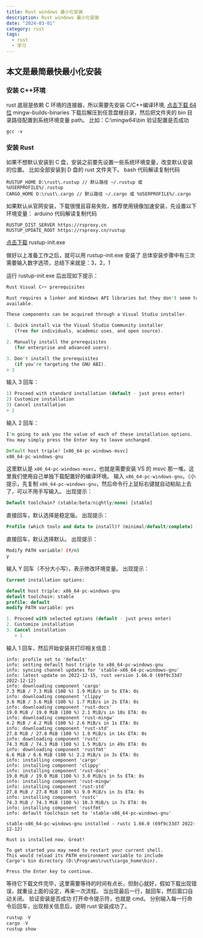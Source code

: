 ```yaml
---
title: Rust windows 最小化安装
description: Rust windows 最小化安装
date: "2024-03-01"
category: rust
tags:
  - rust
  - 学习
---
```


## 本文是最简最快最小化安装

### 安装 C++环境

rust 底层是依赖 C 环境的连接器，所以需要先安装 C/C++编译环境, [点击下载 64 位](https://github.com/niXman/mingw-builds-binaries/releases/tag/13.2.0-rt_v11-rev1) mingw-builds-binaries
下载后解压到任意盘根目录，然后把文件夹的 bin 目录路径配置到系统环境变量 path。
比如：C:\mingw64\bin
验证配置是否成功

```shell
gcc -v
```

### 安装 Rust

如果不想默认安装到 C 盘，安装之前要先设置一些系统环境变量，改变默认安装的位置。
比如全部安装到 D 盘的 rust 文件夹下。
bash 代码解读复制代码

```shell
RUSTUP_HOME D:\rust\.rustup // 默认路径 ~/.rustup 或 %USERPROFILE%/.rustup
CARGO_HOME D:\rust\.cargo // 默认路径 ~/.cargo 或 %USERPROFILE%/.cargo
```

如果默认从官网安装，下载很慢且容易失败，推荐使用镜像加速安装，先设置以下环境变量：
arduino 代码解读复制代码

```shell
RUSTUP_DIST_SERVER https://rsproxy.cn
RUSTUP_UPDATE_ROOT https://rsproxy.cn/rustup
```

[点击下载](https://static.rust-lang.org/rustup/dist/x86_64-pc-windows-msvc/rustup-init.exe) rustup-init.exe

做好以上准备工作之后，就可以用 rustup-init.exe 安装了
总体安装步骤中有三次需要输入数字选项，总结下来就是：3，2，1

运行 rustup-init.exe 后出现如下提示：
```rust
Rust Visual C++ prerequisites

Rust requires a linker and Windows API libraries but they don't seem to be
available.

These components can be acquired through a Visual Studio installer.

1. Quick install via the Visual Studio Community installer
   (free for individuals, academic uses, and open source).

2. Manually install the prerequisites
   (for enterprise and advanced users).

3. Don't install the prerequisites
   (if you're targeting the GNU ABI).
> 3

```

输入 3 回车：

```rust
1) Proceed with standard installation (default - just press enter) 
2) Customize installation 
3) Cancel installation
> 2
```
输入 2 回车：

```rust
I'm going to ask you the value of each of these installation options.
You may simply press the Enter key to leave unchanged.

Default host triple? [x86_64-pc-windows-msvc]
x86_64-pc-windows-gnu
```

这里默认是 `x86_64-pc-windows-msvc`，也就是需要安装 VS 的 msvc 那一堆。这里我们使用自己单独下载配置好的编译环境。
输入 `x86_64-pc-windows-gnu`，（小提示，先复制 `x86_64-pc-windows-gnu`，然后命令行上鼠标右键就自动粘贴上去了，可以不用手写输入。
出现提示：

```sql
Default toolchain? (stable/beta/nightly/none) [stable]
```

直接回车，默认选择是稳定版。
出现提示：

```sql
Profile (which tools and data to install)? (minimal/default/complete) [default]
```

直接回车，默认选择默认。
出现提示：

```bash
Modify PATH variable? (Y/n)
y
```

输入 Y 回车（不分大小写），表示修改环境变量。
出现提示：

```sql
Current installation options:

default host triple: x86_64-pc-windows-gnu
default toolchain: stable
profile: default
modify PATH variable: yes

1. Proceed with selected options (default - just press enter)
2. Customize installation
3. Cancel installation
   > 1
```

输入 1 回车，然后开始安装并打印相关信息：

```vbnet
info: profile set to 'default'
info: setting default host triple to x86_64-pc-windows-gnu
info: syncing channel updates for 'stable-x86_64-pc-windows-gnu'
info: latest update on 2022-12-15, rust version 1.66.0 (69f9c33d7 2022-12-12)
info: downloading component 'cargo'
7.3 MiB / 7.3 MiB (100 %) 1.9 MiB/s in 5s ETA: 0s
info: downloading component 'clippy'
3.6 MiB / 3.6 MiB (100 %) 1.7 MiB/s in 2s ETA: 0s
info: downloading component 'rust-docs'
19.0 MiB / 19.0 MiB (100 %) 2.1 MiB/s in 10s ETA: 0s
info: downloading component 'rust-mingw'
4.2 MiB / 4.2 MiB (100 %) 2.6 MiB/s in 1s ETA: 0s
info: downloading component 'rust-std'
27.8 MiB / 27.8 MiB (100 %) 1.8 MiB/s in 14s ETA: 0s
info: downloading component 'rustc'
74.3 MiB / 74.3 MiB (100 %) 1.5 MiB/s in 49s ETA: 0s
info: downloading component 'rustfmt'
6.6 MiB / 6.6 MiB (100 %) 2.2 MiB/s in 3s ETA: 0s
info: installing component 'cargo'
info: installing component 'clippy'
info: installing component 'rust-docs'
19.0 MiB / 19.0 MiB (100 %) 3.0 MiB/s in 5s ETA: 0s
info: installing component 'rust-mingw'
info: installing component 'rust-std'
27.8 MiB / 27.8 MiB (100 %) 9.0 MiB/s in 3s ETA: 0s
info: installing component 'rustc'
74.3 MiB / 74.3 MiB (100 %) 10.3 MiB/s in 7s ETA: 0s
info: installing component 'rustfmt'
info: default toolchain set to 'stable-x86_64-pc-windows-gnu'

stable-x86_64-pc-windows-gnu installed - rustc 1.66.0 (69f9c33d7 2022-12-12)

Rust is installed now. Great!

To get started you may need to restart your current shell.
This would reload its PATH environment variable to include
Cargo's bin directory (D:\Programs\rust\cargo_home\bin).

Press the Enter key to continue.
```

等待它下载文件完毕，这里需要等待的时间有点长，但耐心就好，假如下载出现错误，就重设上面的设定，再来一次流程。
当出现最后一行，敲回车，然后窗口自动关闭。
验证安装是否成功
打开命令提示符，也就是 cmd。
分别输入每一行命令后回车，出现相关信息后，说明 rust 安装成功了。

```sql
rustup -V
cargo -V
rustup show
```
